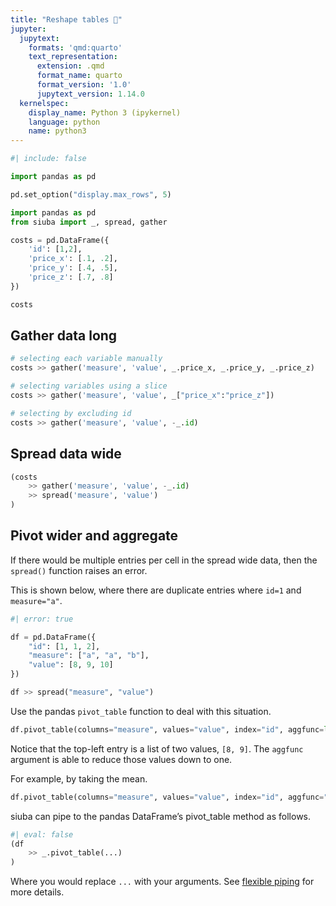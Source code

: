 ```yaml
---
title: "Reshape tables 📝"
jupyter:
  jupytext:
    formats: 'qmd:quarto'
    text_representation:
      extension: .qmd
      format_name: quarto
      format_version: '1.0'
      jupytext_version: 1.14.0
  kernelspec:
    display_name: Python 3 (ipykernel)
    language: python
    name: python3
---
```


```python
#| include: false

import pandas as pd

pd.set_option("display.max_rows", 5)
```

```python
import pandas as pd
from siuba import _, spread, gather

costs = pd.DataFrame({
    'id': [1,2],
    'price_x': [.1, .2],
    'price_y': [.4, .5],
    'price_z': [.7, .8]
})

costs
```

## Gather data long

```python
# selecting each variable manually
costs >> gather('measure', 'value', _.price_x, _.price_y, _.price_z)

# selecting variables using a slice
costs >> gather('measure', 'value', _["price_x":"price_z"])

# selecting by excluding id
costs >> gather('measure', 'value', -_.id)
```

## Spread data wide

```python
(costs
    >> gather('measure', 'value', -_.id)
    >> spread('measure', 'value')
)
```

## Pivot wider and aggregate

If there would be multiple entries per cell in the spread wide data,
then the `spread()` function raises an error.

This is shown below, where there are duplicate entries where `id=1` and `measure="a"`.

```python
#| error: true

df = pd.DataFrame({
    "id": [1, 1, 2],
    "measure": ["a", "a", "b"],
    "value": [8, 9, 10]
})

df >> spread("measure", "value")
```

Use the pandas `pivot_table` function to deal with this situation.

```python
df.pivot_table(columns="measure", values="value", index="id", aggfunc=list)
```

Notice that the top-left entry is a list of two values, `[8, 9]`.
The `aggfunc` argument is able to reduce those values down to one.

For example, by taking the mean.

```python
df.pivot_table(columns="measure", values="value", index="id", aggfunc="mean")
```

:::{.callout-note}
siuba can pipe to the pandas DataFrame's pivot_table method as follows.

```python
#| eval: false
(df
    >> _.pivot_table(...)
)
```

Where you would replace `...` with your arguments. See [flexible piping](./programming-pipes.qmd) for more details.
:::
